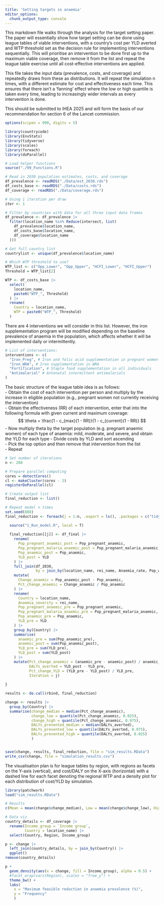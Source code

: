 ```yaml
---
title: 'Setting targets in anaemia'
editor_options: 
  chunk_output_type: console
---
```


This markdown file walks through the analysis for the target setting paper.  
The paper will essentially show how target setting can be done using league tables of viable interventions, with a country's cost per YLD averted and WTP threshold set as the decision rule for implementing interventions sequentially. This will prioritise an intervention to be done first up to the maximum viable coverage, then remove it from the list and repeat the league table exercise until all cost-effective interventions are applied.

This file takes the input data (prevalence, costs, and coverage) and repeatedly draws from these as distributions. It will repeat the simulation n times, with a different estimate for cost and effectiveness each time. This ensures that there isn't a 'fanning' effect where the low or high quantile is taken every time, leading to increasingly wider intervals as every intervention is done.

This should be submitted to IHEA 2025 and will form the basis of our recommendation for section 6 of the Lancet commission.

```r
options(scipen = 999, digits = 5)

library(countrycode)
library(EnvStats)
library(tidyverse)
library(scales)
library(foreach)
library(doParallel)

# Load helper functions
source("./99_Functions.R")

# Read in 2030 population estimates, costs, and coverage
df_prevalence <- readRDS("./Data/est_2030.rds")
df_costs_base <- readRDS("./Data/costs.rds")
df_coverage <- readRDS("./Data/coverage.rds")

# Using 1 iteration per draw
iter <- 1

# Filter by countries with data for all three input data frames
df_prevalence <- df_prevalence |>
  filter(location_name %in% Reduce(intersect, list(
    df_prevalence$location_name,
    df_costs_base$location_name,
    df_coverage$location_name
  )))

# Get full country list
countrylist <- unique(df_prevalence$location_name)

# Which WTP threshold to use?
WTP_list <- c("Opp_Lower", "Opp_Upper", "HCFI_Lower", "HCFI_Upper")
Threshold = WTP_list[2]

WTP <- df_costs_base |>
  select(
    location_name,
    paste0("WTP_", Threshold)
  ) |>
  rename(
    Country = location_name,
    WTP = paste0("WTP_", Threshold)
  )
```

There are 4 interventions we will consider in this list.  However, the iron supplementation program will be modified depending on the baseline prevalence of anaemia in the population, which affects whether it will be implemented daily or intermittently.
```r
# List of interventions:
interventions <- c(
  "Iron_Preg", # Iron and folic acid supplementation in pregnant women
  "Iron_WRA", # Iron supplementation in WRA
  "Fortification", # Staple food supplementation in all individuals
  "Antimalarial" # Antenatal intermittent antimalarials
)
```

The basic structure of the league table idea is as follows:  
- Obtain the cost of each intervention per person and multiply by the increase in eligible population (e.g., pregnant women not currently receiving the intervention)  
- Obtain the effectiveness (RR) of each intervention, enter that into the following formula with given current and maximum coverage:  
$$
\theta = \frac{1 - c_{max}(1 - RR)}{1 - c_{current}(1 - RR)}
$$
- Now multiply theta by the target population (e.g. pregnant anaemic women) of each type of anaemia: mild, moderate, and severe, and obtain the YLD for each type
- Divide costs by YLD and sort ascending  
- Pick the top option and then remove that intervention from the list  
- Repeat

```r
# Set number of iterations
n <- 200

# Prepare parallel computing
cores = detectCores()
cl <- makeCluster(cores - 2)
registerDoParallel(cl)

# Create output list
final_reduction <- list()

# Repeat model n times
set.seed(888)
final_reduction <- foreach(j = 1:n, .export = ls(), .packages = c("tidyverse", "EnvStats")) %dopar% {

  source("1_Run_model.R", local = T)
  
  final_reduction[[j]] <- df_final |>
    rename(
      Pop_pregnant_anaemic_post = Pop_pregnant_anaemic,
      Pop_pregnant_malaria_anaemic_post = Pop_pregnant_malaria_anaemic,
      Pop_anaemic_post = Pop_anaemic,
      YLD_post = YLD
    ) |>
    full_join(df_2030, 
              by = join_by(location_name, rei_name, Anaemia_rate, Pop_wra, Pop_total, Pop_pregnant)) |>
    mutate(
      Change_anaemic = Pop_anaemic_post - Pop_anaemic,
      Pct_change_anaemic = Change_anaemic / Pop_anaemic
    ) |>
    rename(
      Country = location_name,
      Anaemia_severity = rei_name,
      Pop_pregnant_anaemic_pre = Pop_pregnant_anaemic,
      Pop_pregnant_malaria_anaemic_pre = Pop_pregnant_malaria_anaemic,
      Pop_anaemic_pre = Pop_anaemic,
      YLD_pre = YLD
    ) |>
    group_by(Country) |>
    summarise(
      anaemic_pre = sum(Pop_anaemic_pre),
      anaemic_post = sum(Pop_anaemic_post),
      YLD_pre = sum(YLD_pre),
      YLD_post = sum(YLD_post)
    ) |>
    mutate(Pct_change_anaemic = (anaemic_pre - anaemic_post) / anaemic_pre,
           DALYs_averted = YLD_post - YLD_pre,
           Pct_change_YLD = (YLD_pre - YLD_post) / YLD_pre,
           Iteration = j)
  
}

results <- do.call(rbind, final_reduction)

change <- results |>
  group_by(Country) |>
  summarise(change_median = median(Pct_change_anaemic),
            change_low = quantile(Pct_change_anaemic, 0.025),
            change_high = quantile(Pct_change_anaemic, 0.975),
            DALYs_prevented_median = median(DALYs_averted),
            DALYs_prevented_low = quantile(DALYs_averted, 0.975),
            DALYs_prevented_high = quantile(DALYs_averted, 0.025)
            )


save(change, results, final_reduction, file = "sim_results.RData")
write_csv(change, file = "simulation_results.csv")
```

The visualisation plan is for league tables by region, with regions as facets on the Y-axis (vertical), and cost/DALY on the X-axis (horizontal) with a dashed line for each facet denoting the regional WTP and a density plot for each distribution of cost/YLD by simulation.

```r
library(patchwork)
load("sim_results.RData")

# Results
c(Mean = mean(change$change_median), Low = mean(change$change_low), High = mean(change$change_high))

# Data viz
country_details <- df_coverage |>
  rename(Income_group = `Income group`,
         Country = location_name) |>
  select(Country, Region, Income_group)

p <- change |> 
  left_join(country_details, by = join_by(Country)) |>
  ggplot()
remove(country_details)

p +
  geom_density(aes(x = change, fill = Income_group), alpha = 0.5) +
  #facet_wrap(vars(Region), scales = "free_y") +
  theme_bw() +
  labs(
    x = "Maximum feasible reduction in anaemia prevalence (%)",
    y = "Frequency"
    )

```



